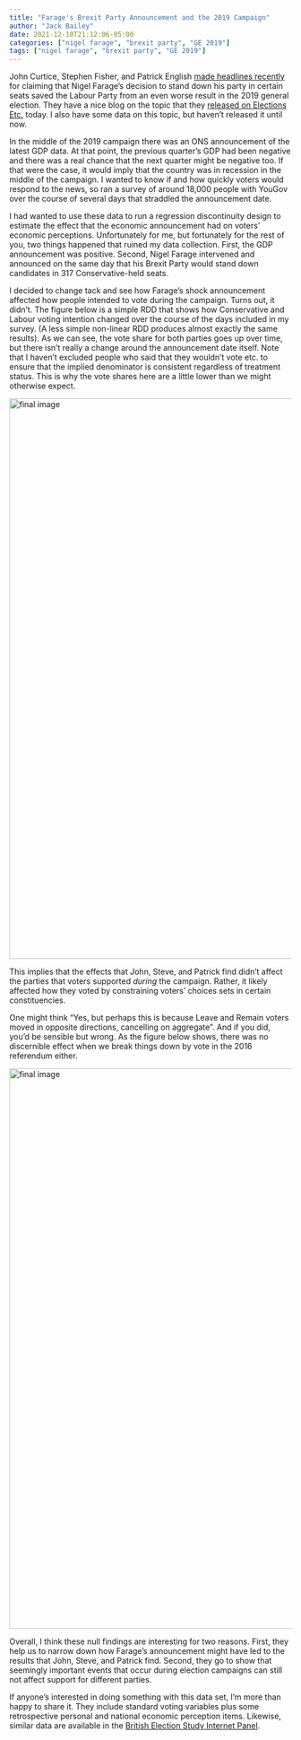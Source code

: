 ```yaml
---
title: "Farage's Brexit Party Announcement and the 2019 Campaign"
author: "Jack Bailey"
date: 2021-12-10T21:12:06-05:00
categories: ["nigel farage", "brexit party", "GE 2019"]
tags: ["nigel farage", "brexit party", "GE 2019"]
---
```


John Curtice, Stephen Fisher, and Patrick English [made headlines recently](https://www.theguardian.com/politics/2021/nov/03/nigel-farages-brexit-party-saved-labour-seats-in-2019-election-analysis-finds) for claiming that Nigel Farage's decision to stand down his party in certain seats saved the Labour Party from an even worse result in the 2019 general election. They have a nice blog on the topic that they [released on Elections Etc.](https://electionsetc.com/2021/12/10/what-impact-did-the-brexit-party-have-in-the-2019-general-election/) today. I also have some data on this topic, but haven't released it until now.

In the middle of the 2019 campaign there was an ONS announcement of the latest GDP data. At that point, the previous quarter's GDP had been negative and there was a real chance that the next quarter might be negative too. If that were the case, it would imply that the country was in recession in the middle of the campaign. I wanted to know if and how quickly voters would respond to the news, so ran a survey of around 18,000 people with YouGov over the course of several days that straddled the announcement date.

I had wanted to use these data to run a regression discontinuity design to estimate the effect that the economic announcement had on voters' economic perceptions. Unfortunately for me, but fortunately for the rest of you, two things happened that ruined my data collection. First, the GDP announcement was positive. Second, Nigel Farage intervened and announced on the same day that his Brexit Party would stand down candidates in 317 Conservative-held seats.

I decided to change tack and see how Farage's shock announcement affected how people intended to vote during the campaign. Turns out, it didn't. The figure below is a simple RDD that shows how Conservative and Labour voting intention changed over the course of the days included in my survey. (A less simple non-linear RDD produces almost exactly the same results). As we can see, the vote share for both parties goes up over time, but there isn't really a change around the announcement date itself. Note that I haven't excluded people who said that they wouldn't vote etc. to ensure that the implied denominator is consistent regardless of treatment status. This is why the vote shares here are a little lower than we might otherwise expect.

<img src="/post/bit-more-on-brexit-party/main-plot.png" alt="final image" width="1000"/>

This implies that the effects that John, Steve, and Patrick find didn't affect the parties that voters supported *during* the campaign. Rather, it likely affected how they voted by constraining voters' choices sets in certain constituencies.

One might think "Yes, but perhaps this is because Leave and Remain voters moved in opposite directions, cancelling on aggregate". And if you did, you'd be sensible but wrong. As the figure below shows, there was no discernible effect when we break things down by vote in the 2016 referendum either.

<img src="/post/bit-more-on-brexit-party/eu_plot.png" alt="final image" width="1000"/>
  
Overall, I think these null findings are interesting for two reasons. First, they help us to narrow down how Farage's announcement might have led to the results that John, Steve, and Patrick find. Second, they go to show that seemingly important events that occur during election campaigns can still not affect support for different parties.

If anyone's interested in doing something with this data set, I'm more than happy to share it. They include standard voting variables plus some retrospective personal and national economic perception items. Likewise, similar data are available in the [British Election Study Internet Panel](http://britishelectionstudy.com).